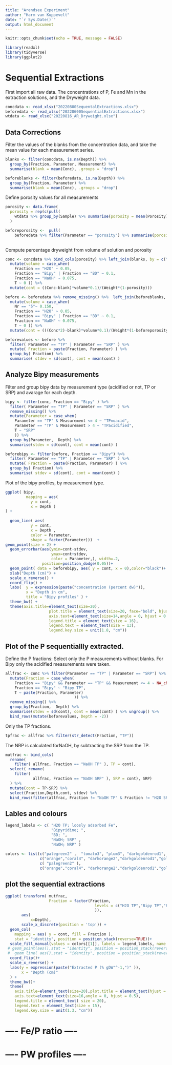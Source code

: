 ```yaml
---
title: "Arendsee Experiment"
author: "Harm van Kuppevelt"
date: "`r Sys.Date()`"
output: html_document
---
```


```r
knitr::opts_chunk$set(echo = TRUE, message = FALSE)
```

```r
library(readxl)
library(tidyverse)
library(ggplot2)

```

# Sequential Extractions

First import all raw data. The concentrations of P, Fe and Mn in the extraction solutions, and the Dryweight data.
```r
concdata <- read_xlsx("20220800SequentalExtractions.xlsx")
beforedata <- read_xlsx("20220600SequentialExtractions.xlsx")
wtdata <- read_xlsx("20220816_AR_Dryweight.xlsx")
```
##  Data Corrections 

 Filter the values of the blanks from the concentration data, and take the mean value for each measurement series.
```r
blanks <- filter(concdata, is.na(Depth)) %>% 
  group_by(Fraction, Parameter, Measurement) %>%
  summarise(blank = mean(Conc), .groups = "drop") 

beforeblanks <- filter(beforedata, is.na(Depth)) %>% 
  group_by(Fraction, Parameter) %>%
  summarise(blank = mean(Conc), .groups = "drop") 
```


Define porosity values for all measurements
```r
porosity <- data.frame(
  porosity = rep(c(pull(
    wtdata %>% group_by(Sample) %>% summarise(porosity = mean(Porosity)), porosity),0),each = 2,times = 24)
  )

beforeporosity <-  pull(
    beforedata %>% filter(Parameter == "porosity") %>% summarise(porosity = mean(Conc)), porosity)
  
```

Compute percentage dryweight from volume of solution and porosity
```r
conc <- concdata %>% bind_cols(porosity) %>% left_join(blanks, by = c("Fraction","Parameter","Measurement")) %>% 
  mutate(volume = case_when(
    Fraction == "H2O" ~ 0.05,
    Fraction == "Bipy" | Fraction == "BD" ~ 0.1,
    Fraction == "NaOH" ~ 0.075,
    T ~ 0 )) %>%  
  mutate(cont = ((Conc-blank)*volume*0.1)/(Weight*(1-porosity)))

before <- beforedata %>% remove_missing() %>%  left_join(beforeblanks, by = c("Fraction","Parameter")) %>% 
  mutate(volume = case_when(
    Nr == "5"~ 0.150,
    Fraction == "H2O" ~ 0.05,
    Fraction == "Bipy" | Fraction == "BD" ~ 0.1,
    Fraction == "NaOH" ~ 0.075,
    T ~ 0 )) %>%  
  mutate(cont = (((Conc*2)-blank)*volume*0.1)/(Weight*(1-beforeporosity)))

beforevalues <- before %>%   
  filter( Parameter == "TP" | Parameter == "SRP" ) %>% 
  mutate( Fraction = paste(Fraction, Parameter) ) %>% 
  group_by( Fraction) %>% 
  summarise( stdev = sd(cont), cont = mean(cont) ) 
```

##   Analyze Bipy measurements

Filter and group bipy data by measurement type (acidified or not, TP or SRP) and avarage for each depth.
```r
bipy <- filter(conc, Fraction == "Bipy" ) %>%  
  filter( Parameter == "TP" | Parameter == "SRP" ) %>% 
  remove_missing() %>% 
  mutate(Parameter = case_when(
    Parameter == "TP" & Measurement <= 4 ~ "TPnoacid",
    Parameter == "TP" & Measurement > 4 ~ "TPacidified",
    T ~ "SRP"
    )) %>% 
  group_by(Parameter,  Depth) %>% 
  summarise(stdev = sd(cont), cont = mean(cont) ) 

beforebipy <- filter(before, Fraction == "Bipy") %>%  
  filter( Parameter == "TP" | Parameter == "SRP" ) %>% 
  mutate( Fraction = paste(Fraction, Parameter) ) %>% 
  group_by( Fraction) %>% 
  summarise( stdev = sd(cont), cont = mean(cont) ) 
```

Plot of the bipy profiles, by measurement type.
```r
ggplot( bipy, 
         mapping = aes(
           y = cont,
           x = Depth )
) +
   
  geom_line( aes(
           y = cont,
           x = Depth ,
           color = Parameter,
           shape = factor(Parameter)))  +
geom_point(size = 2) +
  geom_errorbar(aes(ymin=cont-stdev, 
                    ymax=cont+stdev,
                    color = Parameter,), width=.2,
                position=position_dodge(0.05))+
  geom_point( data = beforebipy, aes( y = cont, x = 0),color="black")+
  xlab("Depth (cm)") +
  scale_x_reverse() +
  coord_flip() +
  labs(  y = expression(paste("concentration (percent dw)")), 
         x = "Depth in cm",
         title = "Bipy profiles" ) +
  theme_bw() +
  theme(axis.title=element_text(size=20),
                   plot.title = element_text(size=20, face="bold", hjust = 0.5) ,
                   axis.text=element_text(size=14,angle = 0, hjust = 0.5),
                   legend.title = element_text(size = 16),
                   legend.text = element_text(size = 13),
                   legend.key.size = unit(1.8, "cm"))
```

##  Plot of the P sequentiallly extracted.

Define the P fractions: Select only the P measurements without blanks. For Bipy only the acidified measurements were taken.
```r
allfrac <- conc %>% filter(Parameter == "TP" | Parameter == "SRP") %>% 
  mutate(Fraction = case_when(
    Fraction == "Bipy" && Parameter == "TP" && Measurement <= 4 ~ NA_character_,
    Fraction == "Bipy" ~ "Bipy TP",
    T ~ paste(Fraction, Parameter)
                              )) %>%  
  remove_missing() %>% 
  group_by(Fraction,  Depth) %>% 
  summarise(stdev = sd(cont), cont = mean(cont) ) %>% ungroup() %>% 
  bind_rows(mutate(beforevalues, Depth = -2))


```

Only the TP fractions.
```r
tpfrac <- allfrac %>% filter(str_detect(Fraction, "TP"))
```

The NRP is calculated forNaOH, by subtracting the SRP from the TP.
```r
mutfrac <- bind_cols(
  rename(
    filter( allfrac, Fraction == "NaOH TP" ), TP = cont),
  select( rename(
    filter(
            allfrac, Fraction == "NaOH SRP" ), SRP = cont), SRP) 
  ) %>%  
  mutate(cont = TP-SRP) %>% 
  select(Fraction,Depth,cont, stdev) %>% 
  bind_rows(filter(allfrac, Fraction != "NaOH TP" & Fraction != "H2O SRP")) 
```
## Lables and colours
```r
legend_labels <- c( "H2O TP; loosly adsorbed Fe",
                    "Bipyridine; ",
                    "BD; ",
                    "NaOH; SRP" ,
                    "NaOH; NRP" )
                      
colors <- list(c("palegreen2" ,  "tomato3", "plum3", "darkgoldenrod1", "tan3", "orange","goldenrod"),
               c("orange","coral4", "darkorange2","darkgoldenrod1","goldenrod"),
               c( "palegreen2" ),
               c("orange","coral4", "darkorange2","darkgoldenrod1","goldenrod"))
```

## plot the sequential extractions
```r
ggplot( transform( mutfrac, 
                   Fraction = factor(Fraction, 
                                       levels = c("H2O TP","Bipy TP","BD TP","NaOH SRP","NaOH TP")
                                       )), 
       aes( 
           x=Depth),
       scale_x_discrete(position = 'top')) +
  geom_col(
    mapping = aes( y = cont, fill = Fraction ),
    stat = "identity", position = position_stack(reverse=TRUE))+
  scale_fill_manual(values = colors[[1]], labels = legend_labels, name = "Extracted Fraction") +
 # geom_point(aes(),stat = "identity", position = position_stack(reverse=TRUE),color="black")+
 #  geom_line( aes(),stat = "identity", position = position_stack(reverse=TRUE),color="black")+
  coord_flip()+
  scale_x_reverse() + 
  labs(y = expression(paste("Extracted P (% gDW"^-1,")" )),
       x = "Depth (cm)"
  ) +
  theme_bw()+
  theme(
    axis.title=element_text(size=20),plot.title = element_text(hjust = 0.5),
    axis.text=element_text(size=16,angle = 0, hjust = 0.5),
    legend.title = element_text( size = 20),
    legend.text = element_text(size = 15),
    legend.key.size = unit(1.3, "cm")) 
```
# ---- Fe/P ratio ----

# ---- PW profiles ----



